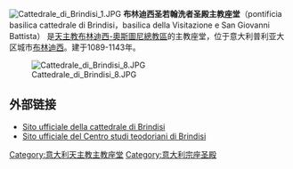 [[File:Cattedrale_di_Brindisi_1.JPG|right]]
'''布林迪西圣若翰洗者圣殿主教座堂'''（pontificia basilica cattedrale di Brindisi，basilica della Visitazione e San Giovanni Battista） 是[[天主教布林迪西-奧斯圖尼總教區|天主教布林迪西-奧斯圖尼總教區]]的主教座堂，位于意大利普利亚大区城市[[布林迪西|布林迪西]]。建于1089-1143年。 

[[File:Cattedrale_di_Brindisi_8.JPG|thumb]]

==外部链接==
*[http://www.cattedralebrindisi.it Sito ufficiale della cattedrale di Brindisi] {{Wayback|url=http://www.cattedralebrindisi.it/ |date=20201031092347 }}
*[https://web.archive.org/web/20170113233514/http://www.centrostuditeodoriani.it/ Sito ufficiale del Centro studi teodoriani di Brindisi]

{{coord|display=title}}
{{normdaten}}
[[Category:意大利天主教主教座堂|Category:意大利天主教主教座堂]]
[[Category:意大利宗座圣殿|Category:意大利宗座圣殿]]
{{church-stub}}